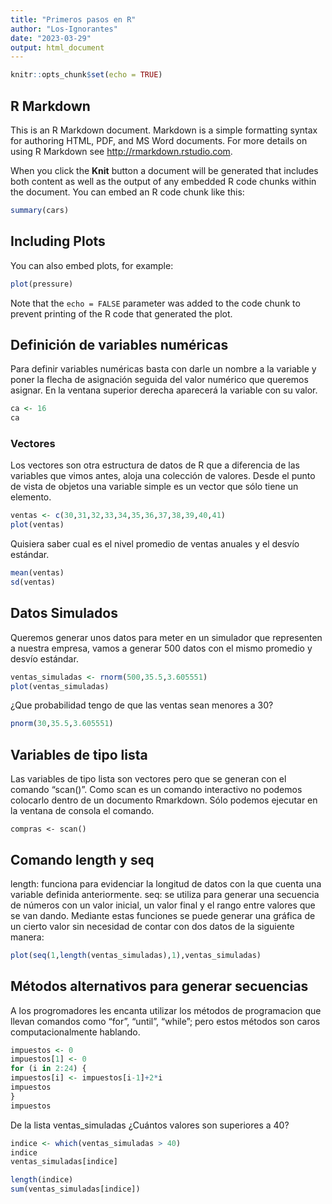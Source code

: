 ---
title: "Primeros pasos en R"
author: "Los-Ignorantes"
date: "2023-03-29"
output: html_document
---

```{r setup, include=FALSE}
knitr::opts_chunk$set(echo = TRUE)
```

## R Markdown

This is an R Markdown document. Markdown is a simple formatting syntax for authoring HTML, PDF, and MS Word documents. For more details on using R Markdown see <http://rmarkdown.rstudio.com>.

When you click the **Knit** button a document will be generated that includes both content as well as the output of any embedded R code chunks within the document. You can embed an R code chunk like this:

```{r cars}
summary(cars)
```

## Including Plots

You can also embed plots, for example:

```{r pressure, echo=FALSE}
plot(pressure)
```

Note that the `echo = FALSE` parameter was added to the code chunk to prevent printing of the R code that generated the plot.


## Definición de variables numéricas

Para definir variables numéricas basta con darle un nombre a la variable y poner la flecha de asignación seguida del valor numérico que queremos asignar. En la ventana superior derecha aparecerá la variable con su valor.

```{r}
ca <- 16
ca
```
### Vectores
Los vectores son otra estructura de datos de R que a diferencia de las variables que vimos antes, aloja una colección de valores. Desde el punto de vista de objetos una variable simple es un vector que sólo tiene un elemento.

```{r}
ventas <- c(30,31,32,33,34,35,36,37,38,39,40,41)
plot(ventas)
```

Quisiera saber cual es el nivel promedio de ventas anuales y el desvío estándar.

```{r}
mean(ventas)
sd(ventas)
```

## Datos Simulados

Queremos generar unos datos para meter en un simulador que representen a nuestra empresa, vamos a generar 500 datos con el mismo promedio y desvío estándar.

```{r}
ventas_simuladas <- rnorm(500,35.5,3.605551)
plot(ventas_simuladas)
```

¿Que probabilidad tengo de que las ventas sean menores a 30?

```{r}
pnorm(30,35.5,3.605551)
```

## Variables de tipo lista
Las variables de tipo lista son vectores pero que se generan con el comando "scan()".
Como scan es un comando interactivo no podemos colocarlo dentro de un documento Rmarkdown. Sólo podemos ejecutar en la ventana de consola el comando.

    compras <- scan()

## Comando length y seq
length: funciona para evidenciar la longitud de datos con la que cuenta una variable definida anteriormente.
seq: se utiliza para generar una secuencia de números con un valor inicial, un valor final y el rango entre valores que se van dando.
Mediante estas funciones se puede generar una gráfica de un cierto valor sin necesidad de contar con dos datos de la siguiente manera:

```{r}
plot(seq(1,length(ventas_simuladas),1),ventas_simuladas)
```
## Métodos alternativos para generar secuencias
A los progromadores les encanta utilizar los métodos de programacion que llevan comandos como "for", "until", "while"; pero estos métodos son caros computacionalmente hablando.

```{r}
impuestos <- 0
impuestos[1] <- 0
for (i in 2:24) {
impuestos[i] <- impuestos[i-1]+2*i  
impuestos
}
impuestos
```

De la lista ventas_simuladas ¿Cuántos valores son superiores a 40?
```{r}
indice <- which(ventas_simuladas > 40)
indice
ventas_simuladas[indice]
```

```{r}
length(indice)
sum(ventas_simuladas[indice])

```

